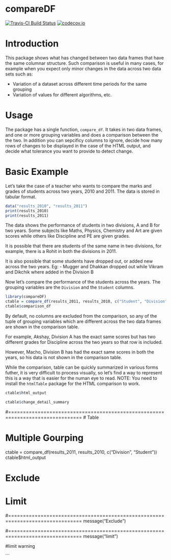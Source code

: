 
# compareDF

[![Travis-CI Build Status](https://travis-ci.org/alexsanjoseph/compareDF.svg?branch=master)](https://travis-ci.org/alexsanjoseph/compareDF)
[![codecov.io](http://codecov.io/github/alexsanjoseph/compareDF/coverage.svg?branch=master)](http://codecov.io/github/alexsanjoseph/compareDF?branch=master)

# Introduction

This package shows what has changed between two data frames that have the same columnar
structure. Such comparison is useful in many cases, for example when you expect only minor 
changes in the data across two data sets such as:

* Variation of a dataset across different time periods for the same grouping
* Variation of values for different algorithms, etc.

# Usage

The package has a single function, `compare_df`. It takes in two data frames, and one or 
more grouping variables and does a comparison between the the two. In addition you can 
sepcificy columns to ignore, decide how many rows of changes to be displayed in the case 
of the HTML output, and decide what tolerance you want to provide to detect change.

# Basic Example

Let's take the case of a teacher who wants to compare the marks and grades of students across
two years, 2010 and 2011. The data is stored in tabular format.

```r
data("results_2010", "results_2011")
print(results_2010)
print(results_2011)
```

The data shows the performance of students in two divisions, A and B for two years. Some subjects
like Maths, Physics, Chemistry and Art are given scores while others like Discipline and PE are 
given grades. 

It is possible that there are students of the same name in two divisions, for example, there is 
a Rohit in both the divisions in 2011.

It is also possible that some students have dropped out, or added new across the two years. 
Eg: - Mugger and Dhakkan dropped out while Vikram and Dikchik where added in the Division B

Now let's compare the performance of the students across the years. The grouping variables are
the `Division` and the `Student` columns.

```r
library(compareDF)
ctable = compare_df(results_2011, results_2010, c("Student", "Division"))
ctable$comparison_df

```

By default, no columns are excluded from the comparison, so any of the tuple of grouping 
variables which are different across the two data frames are shown in the comparison table.

For example, Akshay, Division A has the exact same scores but has two different grades for Discipline across 
the two years so that row is included.

However, Macho, Division B has had the exact same scores in both the years, so his data is not
shown in the comparison table.

While the comparison, table can be quickly summarized in various forms futher, it is 
very difficult to  process visually, so let's find a way to represent this is a way that is easier 
for the numan eye to read. NOTE: You need to install the `htmlTable` package for the HTML comparison to work.

```r
ctable$html_output
```

```r

ctable$change_detail_summary
```
#===============================================================================
# Table

# Multiple Gourping
ctable = compare_df(results_2011, results_2010, c("Division", "Student"))
ctable$html_output

# Exclude

# Limit


#===============================================================================
message("Exclude")

#===============================================================================
message("limit")

#limit warning



```
